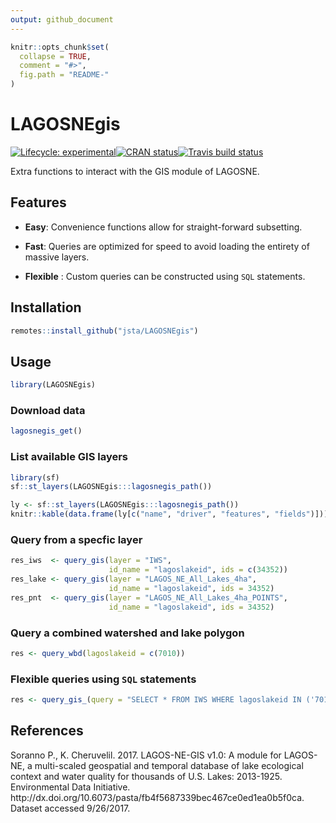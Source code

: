 ```yaml
---
output: github_document
---
```


<!-- README.md is generated from README.Rmd. Please edit that file -->

```r
knitr::opts_chunk$set(
  collapse = TRUE,
  comment = "#>",
  fig.path = "README-"
)
```

# LAGOSNEgis

[![Lifecycle: experimental](https://img.shields.io/badge/lifecycle-experimental-orange.svg)](https://www.tidyverse.org/lifecycle/#experimental)[![CRAN status](https://www.r-pkg.org/badges/version/LAGOSNEgis)](https://cran.r-project.org/package=LAGOSNEgis)[![Travis build status](https://travis-ci.org/jsta/LAGOSNEgis.svg?branch=master)](https://travis-ci.org/jsta/LAGOSNEgis)

Extra functions to interact with the GIS module of LAGOSNE.

## Features

* **Easy**: Convenience functions allow for straight-forward subsetting.

* **Fast**: Queries are optimized for speed to avoid loading the entirety of massive layers. 

* **Flexible** : Custom queries can be constructed using `SQL` statements.

## Installation

```r
remotes::install_github("jsta/LAGOSNEgis")
```

## Usage

```r
library(LAGOSNEgis)
```

### Download data

```r
lagosnegis_get()
```

### List available GIS layers

```r
library(sf)
sf::st_layers(LAGOSNEgis:::lagosnegis_path())
```

```r
ly <- sf::st_layers(LAGOSNEgis:::lagosnegis_path())
knitr::kable(data.frame(ly[c("name", "driver", "features", "fields")]))
```

### Query from a specfic layer

```r
res_iws  <- query_gis(layer = "IWS", 
                      id_name = "lagoslakeid", ids = c(34352))
res_lake <- query_gis(layer = "LAGOS_NE_All_Lakes_4ha", 
                      id_name = "lagoslakeid", ids = 34352)
res_pnt  <- query_gis(layer = "LAGOS_NE_All_Lakes_4ha_POINTS", 
                      id_name = "lagoslakeid", ids = 34352)
```

### Query a combined watershed and lake polygon

```r
res <- query_wbd(lagoslakeid = c(7010))
```

### Flexible queries using `SQL` statements

```r
res <- query_gis_(query = "SELECT * FROM IWS WHERE lagoslakeid IN ('7010');")
```

## References
Soranno P., K. Cheruvelil. 2017. LAGOS-NE-GIS v1.0: A module for LAGOS-NE, a multi-scaled geospatial and temporal database of lake ecological context and water quality for thousands of U.S. Lakes: 2013-1925. Environmental Data Initiative. http://dx.doi.org/10.6073/pasta/fb4f5687339bec467ce0ed1ea0b5f0ca. Dataset accessed 9/26/2017.
